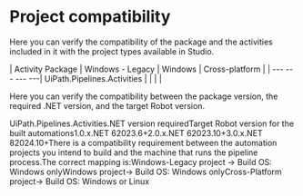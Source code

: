 ﻿# Project compatibility

Here you can verify the compatibility of the package and the activities included in it with the project types available in Studio.


| Activity Package | Windows - Legacy | Windows | Cross-platform |
| --- --- --- ---| UiPath.Pipelines.Activities |  |  |  |

Here you can verify the compatibility between the package version, the required .NET version, and the target Robot version.

UiPath.Pipelines.Activities.NET version requiredTarget Robot version for the built automations1.0.x.NET 62023.6+2.0.x.NET 62023.10+3.0.x.NET 82024.10+There is a compatibility requirement between the automation projects you intend to build and the machine that runs the pipeline process.The correct mapping is:Windows-Legacy project → Build OS: Windows onlyWindows project→ Build OS: Windows onlyCross-Platform project→ Build OS: Windows or Linux
